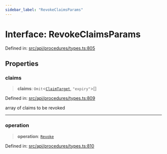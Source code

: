 ```yaml
---
sidebar_label: "RevokeClaimsParams"
---
```


# Interface: RevokeClaimsParams

Defined in: [src/api/procedures/types.ts:805](https://github.com/PolymeshAssociation/polymesh-sdk/blob/bee6a2fe7a8ce5db42a6982e793782182cde2153/src/api/procedures/types.ts#L805)

## Properties

### claims

> **claims**: `Omit`\<[`ClaimTarget`](../../../entities/types/interfaces/ClaimTarget.mdx), `"expiry"`\>[]

Defined in: [src/api/procedures/types.ts:809](https://github.com/PolymeshAssociation/polymesh-sdk/blob/bee6a2fe7a8ce5db42a6982e793782182cde2153/src/api/procedures/types.ts#L809)

array of claims to be revoked

***

### operation

> **operation**: [`Revoke`](../enumerations/ClaimOperation.mdx#revoke)

Defined in: [src/api/procedures/types.ts:810](https://github.com/PolymeshAssociation/polymesh-sdk/blob/bee6a2fe7a8ce5db42a6982e793782182cde2153/src/api/procedures/types.ts#L810)
